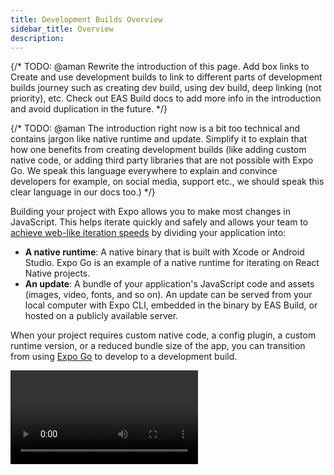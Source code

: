 ```yaml
---
title: Development Builds Overview
sidebar_title: Overview
description:
---
```


{/* TODO: @aman Rewrite the introduction of this page. Add box links to Create and use development builds to link to different parts of development builds journey such as creating dev build, using dev build, deep linking (not priority), etc. Check out EAS Build docs to add more info in the introduction and avoid duplication in the future. */}

{/* TODO: @aman The introduction right now is a bit too technical and contains jargon like native runtime and update. Simplify it to explain that how one benefits from creating development builds (like adding custom native code, or adding third party libraries that are not possible with Expo Go. We speak this language everywhere to explain and convince developers for example, on social media, support etc., we should speak this clear language in our docs too.) */}


Building your project with Expo allows you to make most changes in JavaScript. This helps iterate quickly and safely and allows your team to [achieve web-like iteration speeds](https://blog.expo.dev/javascript-driven-development-with-custom-runtimes-eda87d574c9d) by dividing your application into:

- **A native runtime**: A native binary that is built with Xcode or Android Studio. Expo Go is an example of a native runtime for iterating on React Native projects.
- **An update**: A bundle of your application's JavaScript code and assets (images, video, fonts, and so on). An update can be served from your local computer with Expo CLI, embedded in the binary by EAS Build, or hosted on a publicly available server.

When your project requires custom native code, a config plugin, a custom runtime version, or a reduced bundle size of the app, you can transition from using [Expo Go](https://expo.dev/client) to develop to a development build.

<Video url="https://youtube.com/embed/_SWalkrP0CA" />

## What is a development build

A **development build** of your app is a Debug build that contains the `expo-dev-client` package. As a production build is for the general public, and a preview build lets your team test your next release, a development build lets developers iterate as quickly as possible. It comes with extensible development tools to develop and test your project.

You can think of a development build as your version of the Expo Go client.

## What is an expo-dev-client

The [`expo-dev-client`](https://www.npmjs.com/package/expo-dev-client) package is used to create a development build. It is a library designed to support any workflow, release process, or set of dependencies in the Expo/React Native ecosystem. Whatever your project needs, either now or in the future, you'll be able to create a development build for it and get the productivity and quality of life improvements of JavaScript-driven development.

## Next steps

<BoxLink
  title="Creating development builds"
  description="Learn about creating your first development build."
  href="/development/create-development-builds"
/>
